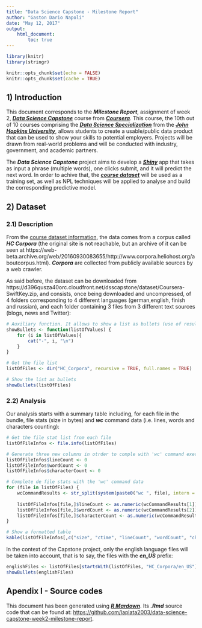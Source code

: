 ```yaml
---
title: "Data Science Capstone - Milestone Report"
author: "Gaston Dario Napoli"
date: "May 12, 2017"
output: 
    html_document:
        toc: true
---
```


```r
library(knitr)
library(stringr)

knitr::opts_chunk$set(echo = FALSE)
knitr::opts_chunk$set(cache = TRUE)
```

## 1) Introduction

This document corresponds to the ***Milestone Report***, assignment of week 2, [***Data Science Capstone***](https://www.coursera.org/learn/data-science-project) course from [***Coursera***](https://www.coursera.org/). This course, the 10th out of 10 courses comprising the [***Data Science Specialization***](<https://www.coursera.org/specializations/jhu-data-science>) from the [***John Hopkins University***](https://www.jhu.edu/), allows students to create a usable/public data product that can be used to show your skills to potential employers. Projects will be drawn from real-world problems and will be conducted with industry, government, and academic partners.

The ***Data Science Capstone*** project aims to develop a [***Shiny***](https://shiny.rstudio.com) app that takes as input a phrase (multiple words), one clicks submit, and it will predict the next word. In order to achive that, the [***course dataset***](https://d396qusza40orc.cloudfront.net/dsscapstone/dataset/Coursera-SwiftKey.zip) will be used as a training set, as well as NPL techniques will be applied to analyse and build the corresponding predictive model.

## 2) Dataset
### 2.1) Description

From the [course dataset information](https://www.coursera.org/learn/data-science-project/supplement/Iimbd/task-0-understanding-the-problem), the data comes from a corpus called ***HC Corpora*** (the original site is not reachable, but an archive of it can be seen at https://web-beta.archive.org/web/20160930083655/http://www.corpora.heliohost.org/aboutcorpus.html).  ***Corpora*** are collected from publicly available sources by a web crawler.

As said before, the dataset can be downloaded from https://d396qusza40orc.cloudfront.net/dsscapstone/dataset/Coursera-SwiftKey.zip, and consists, once being downloaded and uncompressed, of 4 folders corresponding to 4 different languages (german,english, finish and russian), and each folder containing 3 files from 3 different text sources (blogs, news and Twitter):

```r

# Auxiliary function. It allows to show a list as bullets (use of results='asis' is mandatory)
showBullets <- function(listOfValues) {
    for (i in listOfValues){
        cat("-", i, "\n")
    }
}

# Get the file list
listOfFiles <- dir("HC_Corpora", recursive = TRUE, full.names = TRUE)

# Show the list as bullets
showBullets(listOfFiles)
```


### 2.2) Analysis
Our analysis starts with a summary table including, for each file in the bundle, file stats (size in bytes) and ***wc*** command data (i.e. lines, words and characters counting):

```r
# Get the file stat list from each file
listOfFileInfos <- file.info(listOfFiles)

# Generate three new columns in otrder to comple with 'wc' command execution data
listOfFileInfos$lineCount <- 0
listOfFileInfos$wordCount <- 0
listOfFileInfos$characterCount <- 0

# Complete de file stats with the 'wc' command data
for (file in listOfFiles) {
    wcCommandResults <- str_split(system(paste0("wc ", file), intern = TRUE),  boundary("word"))[[1]]
	
    listOfFileInfos[file,]$lineCount <- as.numeric(wcCommandResults[1])
    listOfFileInfos[file,]$wordCount <- as.numeric(wcCommandResults[2])
    listOfFileInfos[file,]$characterCount <- as.numeric(wcCommandResults[3])
}

# Show a formatted table
kable(listOfFileInfos[,c("size", "ctime", "lineCount", "wordCount", "characterCount")])

```

In the context of the Capstone project, only the english language files will be taken into account, that is to say, the files with the ***en_US*** prefix:

```r

englishFiles <- listOfFiles[startsWith(listOfFiles, "HC_Corpora/en_US")]
showBullets(englishFiles)

```


## Apendix I - Source codes

This document has been generated using [***R Mardown***](http://rmarkdown.rstudio.com/). Its ***.Rmd*** source code that can be found at: <https://github.com/laplata2003/data-science-capstone-week2-milestone-report>.

